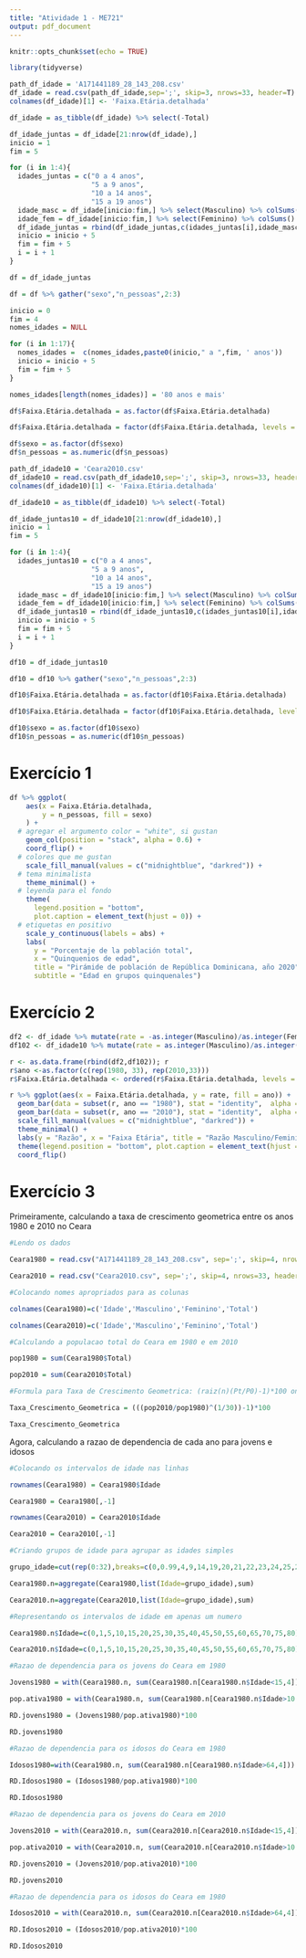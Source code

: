 ```yaml
---
title: "Atividade 1 - ME721"
output: pdf_document
---
```


```r
knitr::opts_chunk$set(echo = TRUE)
```

```r
library(tidyverse)
```

```r
path_df_idade = 'A171441189_28_143_208.csv'
df_idade = read.csv(path_df_idade,sep=';', skip=3, nrows=33, header=T)
colnames(df_idade)[1] <- 'Faixa.Etária.detalhada'

df_idade = as_tibble(df_idade) %>% select(-Total)

df_idade_juntas = df_idade[21:nrow(df_idade),]
inicio = 1
fim = 5

for (i in 1:4){
  idades_juntas = c("0 a 4 anos",
                    "5 a 9 anos",
                    "10 a 14 anos",
                    "15 a 19 anos")
  idade_masc = df_idade[inicio:fim,] %>% select(Masculino) %>% colSums() %>% as.vector()
  idade_fem = df_idade[inicio:fim,] %>% select(Feminino) %>% colSums() %>% as.vector()
  df_idade_juntas = rbind(df_idade_juntas,c(idades_juntas[i],idade_masc, idade_fem))
  inicio = inicio + 5
  fim = fim + 5
  i = i + 1
}

df = df_idade_juntas 

df = df %>% gather("sexo","n_pessoas",2:3)

inicio = 0 
fim = 4
nomes_idades = NULL

for (i in 1:17){
  nomes_idades =  c(nomes_idades,paste0(inicio," a ",fim, ' anos'))
  inicio = inicio + 5
  fim = fim + 5
}

nomes_idades[length(nomes_idades)] = '80 anos e mais'

df$Faixa.Etária.detalhada = as.factor(df$Faixa.Etária.detalhada)

df$Faixa.Etária.detalhada = factor(df$Faixa.Etária.detalhada, levels = nomes_idades)

df$sexo = as.factor(df$sexo)
df$n_pessoas = as.numeric(df$n_pessoas)
```

```r
path_df_idade10 = 'Ceara2010.csv'
df_idade10 = read.csv(path_df_idade10,sep=';', skip=3, nrows=33, header=T)
colnames(df_idade10)[1] <- 'Faixa.Etária.detalhada'

df_idade10 = as_tibble(df_idade10) %>% select(-Total)

df_idade_juntas10 = df_idade10[21:nrow(df_idade10),]
inicio = 1
fim = 5

for (i in 1:4){
  idades_juntas10 = c("0 a 4 anos",
                    "5 a 9 anos",
                    "10 a 14 anos",
                    "15 a 19 anos")
  idade_masc = df_idade10[inicio:fim,] %>% select(Masculino) %>% colSums() %>% as.vector()
  idade_fem = df_idade10[inicio:fim,] %>% select(Feminino) %>% colSums() %>% as.vector()
  df_idade_juntas10 = rbind(df_idade_juntas10,c(idades_juntas10[i],idade_masc, idade_fem))
  inicio = inicio + 5
  fim = fim + 5
  i = i + 1
}

df10 = df_idade_juntas10 

df10 = df10 %>% gather("sexo","n_pessoas",2:3)

df10$Faixa.Etária.detalhada = as.factor(df10$Faixa.Etária.detalhada)

df10$Faixa.Etária.detalhada = factor(df10$Faixa.Etária.detalhada, levels = nomes_idades)

df10$sexo = as.factor(df10$sexo)
df10$n_pessoas = as.numeric(df10$n_pessoas)
```

# Exercício 1
```r
df %>% ggplot(
    aes(x = Faixa.Etária.detalhada,
        y = n_pessoas, fill = sexo)
    ) +
  # agregar el argumento color = "white", si gustan
    geom_col(position = "stack", alpha = 0.6) + 
    coord_flip() +
  # colores que me gustan
    scale_fill_manual(values = c("midnightblue", "darkred")) +
  # tema minimalista
    theme_minimal() +
  # leyenda para el fondo
    theme(
      legend.position = "bottom",
      plot.caption = element_text(hjust = 0)) +
  # etiquetas en positivo
    scale_y_continuous(labels = abs) +
    labs(
      y = "Porcentaje de la población total",
      x = "Quinquenios de edad",
      title = "Pirámide de población de República Dominicana, año 2020", 
      subtitle = "Edad en grupos quinquenales")
```

# Exercício 2
```r
df2 <- df_idade %>% mutate(rate = -as.integer(Masculino)/as.integer(Feminino))
df102 <- df_idade10 %>% mutate(rate = as.integer(Masculino)/as.integer(Feminino))

r <- as.data.frame(rbind(df2,df102)); r
r$ano <-as.factor(c(rep(1980, 33), rep(2010,33)))
r$Faixa.Etária.detalhada <- ordered(r$Faixa.Etária.detalhada, levels = c(r$Faixa.Etária.detalhada[1:33]))

r %>% ggplot(aes(x = Faixa.Etária.detalhada, y = rate, fill = ano)) + 
  geom_bar(data = subset(r, ano == "1980"), stat = "identity",  alpha = .6) + 
  geom_bar(data = subset(r, ano == "2010"), stat = "identity",  alpha = .6) +  
  scale_fill_manual(values = c("midnightblue", "darkred")) +
  theme_minimal() +
  labs(y = "Razão", x = "Faixa Etária", title = "Razão Masculino/Feminino Ceará 1980/2010") +
  theme(legend.position = "bottom", plot.caption = element_text(hjust = 0)) +
  coord_flip()
```

# Exercício 3
Primeiramente, calculando a taxa de crescimento geometrica entre os anos 1980 e 2010 no Ceara

```r
#Lendo os dados

Ceara1980 = read.csv("A171441189_28_143_208.csv", sep=';', skip=4, nrows=33, header=F)

Ceara2010 = read.csv("Ceara2010.csv", sep=';', skip=4, nrows=33, header=F)
```

```r
#Colocando nomes apropriados para as colunas

colnames(Ceara1980)=c('Idade','Masculino','Feminino','Total') 

colnames(Ceara2010)=c('Idade','Masculino','Feminino','Total') 
```

```r
#Calculando a populacao total do Ceara em 1980 e em 2010

pop1980 = sum(Ceara1980$Total)

pop2010 = sum(Ceara2010$Total)
```


```r
#Formula para Taxa de Crescimento Geometrica: (raiz(n)(Pt/P0)-1)*100 onde n = 30 (Diferenca entre os anos 1980 e 2010)

Taxa_Crescimento_Geometrica = (((pop2010/pop1980)^(1/30))-1)*100

Taxa_Crescimento_Geometrica
```

Agora, calculando a razao de dependencia de cada ano para jovens e idosos

```r
#Colocando os intervalos de idade nas linhas

rownames(Ceara1980) = Ceara1980$Idade

Ceara1980 = Ceara1980[,-1]

rownames(Ceara2010) = Ceara2010$Idade

Ceara2010 = Ceara2010[,-1]
```


```r
#Criando grupos de idade para agrupar as idades simples

grupo_idade=cut(rep(0:32),breaks=c(0,0.99,4,9,14,19,20,21,22,23,24,25,26,27,28,29,30,31,32),include.lowest = T)

Ceara1980.n=aggregate(Ceara1980,list(Idade=grupo_idade),sum)

Ceara2010.n=aggregate(Ceara2010,list(Idade=grupo_idade),sum)
```


```r
#Representando os intervalos de idade em apenas um numero

Ceara1980.n$Idade=c(0,1,5,10,15,20,25,30,35,40,45,50,55,60,65,70,75,80)

Ceara2010.n$Idade=c(0,1,5,10,15,20,25,30,35,40,45,50,55,60,65,70,75,80)
```


```r
#Razao de dependencia para os jovens do Ceara em 1980

Jovens1980 = with(Ceara1980.n, sum(Ceara1980.n[Ceara1980.n$Idade<15,4]))

pop.ativa1980 = with(Ceara1980.n, sum(Ceara1980.n[Ceara1980.n$Idade>10 & Idade<65,4]))

RD.jovens1980 = (Jovens1980/pop.ativa1980)*100

RD.jovens1980
```

```r
#Razao de dependencia para os idosos do Ceara em 1980

Idosos1980=with(Ceara1980.n, sum(Ceara1980.n[Ceara1980.n$Idade>64,4]))

RD.Idosos1980 = (Idosos1980/pop.ativa1980)*100

RD.Idosos1980
```

```r
#Razao de dependencia para os jovens do Ceara em 2010

Jovens2010 = with(Ceara2010.n, sum(Ceara2010.n[Ceara2010.n$Idade<15,4]))

pop.ativa2010 = with(Ceara2010.n, sum(Ceara2010.n[Ceara2010.n$Idade>10 & Idade<65,4]))

RD.jovens2010 = (Jovens2010/pop.ativa2010)*100

RD.jovens2010
```

```r
#Razao de dependencia para os idosos do Ceara em 1980

Idosos2010 = with(Ceara2010.n, sum(Ceara2010.n[Ceara2010.n$Idade>64,4]))

RD.Idosos2010 = (Idosos2010/pop.ativa2010)*100

RD.Idosos2010
```
